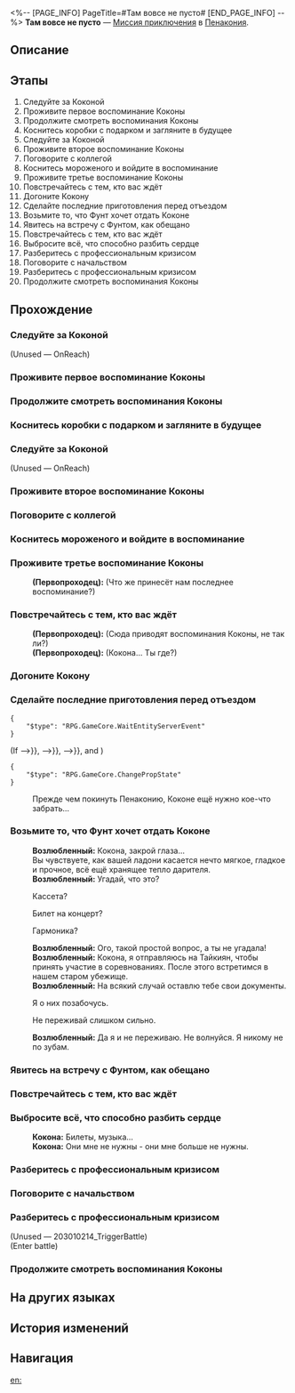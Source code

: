 <%-- [PAGE_INFO]
PageTitle=#Там вовсе не пусто#
[END_PAGE_INFO] --%>
{{Дополнить|Диалоги.}}
{{Миссия Инфобокс
|id              = 2030102
|Название        = 
|Изображение     = Миссия Там вовсе не пусто.png
|Тип             = Миссия приключения
|Событие         = 
|Глава           = 
|Условия         = 
|Персонажи       = Возлюбленный; Кокона; Первопроходец
|СтартЛокация    = [[Пенакония]] — [[Внутренний мир Коконы]]
|Мир             = Пенакония
|Предыдущая      = 
|Следующая       = 
|Награды         = 
}}
'''Там вовсе не пусто''' — [[Миссия приключения]] в [[Пенакония]].

==Описание==
{{Описание|<!--официальное описание из Перекрёстка судеб-->}}

==Этапы==
# Следуйте за Коконой
# Проживите первое воспоминание Коконы
# Продолжите смотреть воспоминания Коконы
# Коснитесь коробки с подарком и загляните в будущее
# Следуйте за Коконой
# Проживите второе воспоминание Коконы
# Поговорите с коллегой
# Коснитесь мороженого и войдите в воспоминание
# Проживите третье воспоминание Коконы
# Повстречайтесь с тем, кто вас ждёт
# Догоните Кокону
# Сделайте последние приготовления перед отъездом
# Возьмите то, что Фунт хочет отдать Коконе
# Явитесь на встречу с Фунтом, как обещано
# Повстречайтесь с тем, кто вас ждёт
# Выбросите всё, что способно разбить сердце
# Разберитесь с профессиональным кризисом
# Поговорите с начальством
# Разберитесь с профессиональным кризисом
# Продолжите смотреть воспоминания Коконы

==Прохождение==
{{Дополнить}}

===Следуйте за Коконой===
{{Описание миссии|тип=Миссия приключения|локация=Внутренний мир Коконы|По-видимому, Кокона бежит в какое-то конкретное место. Догоните её и посмотрите, что произойдёт.}}
{{Диалог Начало}}
:{{tx}}
;(Unused &mdash; OnReach)
:<!--0.6-second delay-->
{{Диалог Конец}}

===Проживите первое воспоминание Коконы===
{{Описание миссии|тип=Миссия приключения|локация=Внутренний мир Коконы|Кокона исчезла. Быть может, вы сможете ещё раз догнать её, если прикоснётесь к оставленным ею воспоминаниям.}}
{{Диалог Начало}}


{{Диалог Конец}}

===Продолжите смотреть воспоминания Коконы===
{{Описание миссии|тип=Миссия приключения|локация=Внутренний мир Коконы|Вы опускаете взгляд и осматриваете себя. Похоже, вы проживаете её воспоминания в её же облике. Вот пианино, на котором она когда-то играла. Попробуйте сыграть и, возможно, вы узрите чудо.}}
{{Диалог Начало}}


{{Диалог Конец}}

===Коснитесь коробки с подарком и загляните в будущее===
{{Описание миссии|тип=Миссия приключения|локация=Внутренний мир Коконы|Кажется, в роскошной подарочной коробке заключено будущее Коконы. Что же за «подарок» её ожидает?}}
{{Диалог Начало}}



{{Диалог Конец}}

===Следуйте за Коконой===
{{Описание миссии|тип=Миссия приключения|локация=Внутренний мир Коконы|Кокона всё ещё куда-то целеустремлённо бежит. И вновь вам придётся прожить её воспоминания, чтобы догнать беглянку.}}
{{Диалог Начало}}
:{{tx}}
;(Unused &mdash; OnReach)
:<!--0.6-second delay-->
{{Диалог Конец}}

===Проживите второе воспоминание Коконы===
{{Описание миссии|тип=Миссия приключения|локация=Внутренний мир Коконы|Кокона исчезла. Быть может, вы сможете ещё раз догнать её, если прикоснётесь к оставленным ею воспоминаниям.}}
{{Диалог Начало}}


{{Диалог Конец}}

===Поговорите с коллегой===
{{Описание миссии|тип=Миссия приключения|локация=Внутренний мир Коконы|Кажется, когда Кокона ещё только пришла на эту работу, коллега хотел что-то сказать ей.}}
{{Диалог Начало}}


{{Диалог Конец}}

===Коснитесь мороженого и войдите в воспоминание===
{{Описание миссии|тип=Миссия приключения|локация=Внутренний мир Коконы|Перед вами восхитительное мороженое. Станет ли жизнь Коконы лучше? Вы решаете удостовериться в этом лично.}}
{{Диалог Начало}}



{{Диалог Конец}}

===Проживите третье воспоминание Коконы===
{{Описание миссии|тип=Миссия приключения|локация=Внутренний мир Коконы|Коснитесь воспоминания, оставленного Коконой. У вас такое ощущение, что она уже совсем близко.}}
{{Диалог Начало}}
:<!--2-second delay-->
:'''(Первопроходец):''' (Что же принесёт нам последнее воспоминание?)
{{Диалог Конец}}

===Повстречайтесь с тем, кто вас ждёт===
{{Описание миссии|тип=Миссия приключения|локация=Внутренний мир Коконы|В месте, где вы назначили встречу, появляется человек. Пора с ним поговорить.}}
{{Диалог Начало}}
:'''(Первопроходец):''' (Сюда приводят воспоминания Коконы, не так ли?)
:'''(Первопроходец):''' (Кокона... Ты где?)
{{Диалог Конец}}

===Догоните Кокону===
{{Описание миссии|тип=Миссия приключения|локация=Внутренний мир Коконы|Наконец вы достигли глубин разума Коконы. Найдите её и поговорите с ней.}}
{{Диалог Начало}}
{{Диалог Конец}}

===Сделайте последние приготовления перед отъездом===
{{Описание миссии|тип=Миссия приключения|локация=Внутренний мир Коконы|Пока вы ждёте дня отъезда, Фунт что-то приготовил для Коконы.}}
{{Диалог Начало}}
<pre>{
	"$type": "RPG.GameCore.WaitEntityServerEvent"
}</pre>
;(If {{cx}}{{subst:void|<!--{"$type":"RPG.GameCore.ByComparePropState","TargetType":{"$type":"RPG.GameCore.GroupFetchLocalTarget","TargetType":"Prop","Targets":[300002]}}-->}}, {{cx}}{{subst:void|<!--{"$type":"RPG.GameCore.ByComparePropState","TargetType":{"$type":"RPG.GameCore.GroupFetchLocalTarget","TargetType":"Prop","Targets":[300003]}}-->}}, {{cx}}{{subst:void|<!--{"$type":"RPG.GameCore.ByComparePropState","TargetType":{"$type":"RPG.GameCore.GroupFetchLocalTarget","TargetType":"Prop","Targets":[300004]}}-->}}, and {{cx}}{{subst:void|<!--{"$type":"RPG.GameCore.ByComparePropState","TargetType":{"$type":"RPG.GameCore.GroupFetchLocalTarget","TargetType":"Prop","Targets":[300001]},"State":"Open"}-->}})
<pre>{
	"$type": "RPG.GameCore.ChangePropState"
}</pre>
:Прежде чем покинуть Пенаконию, Коконе ещё нужно кое-что забрать...
{{Диалог Конец}}

===Возьмите то, что Фунт хочет отдать Коконе===
{{Описание миссии|тип=Миссия приключения|локация=Внутренний мир Коконы|Отыщите Фунта и возьмите у него то, что он хочет отдать Коконе. Теперь, когда этот предмет у вас, вы можете уйти отсюда вместе.}}
{{Диалог Начало}}
:'''Возлюбленный:''' Кокона, закрой глаза...
:Вы чувствуете, как вашей ладони касается нечто мягкое, гладкое и прочное, всё ещё хранящее тепло дарителя.
:'''Возлюбленный:''' Угадай, что это?
:{{Диалог|Стрелка}} Кассета?
:{{Диалог|Стрелка}} Билет на концерт?
:{{Диалог|Стрелка}} Гармоника?
:'''Возлюбленный:''' Ого, такой простой вопрос, а ты не угадала!
:{{tx}}
:'''Возлюбленный:''' Кокона, я отправляюсь на Тайкиян, чтобы принять участие в соревнованиях. После этого встретимся в нашем старом убежище.
:'''Возлюбленный:''' На всякий случай оставлю тебе свои документы.
:{{Диалог|Стрелка}} Я о них позабочусь.
:{{Диалог|Стрелка}} Не переживай слишком сильно.
:'''Возлюбленный:''' Да я и не переживаю. Не волнуйся. Я никому не по зубам.
:{{tx}}
{{Диалог Конец}}

===Явитесь на встречу с Фунтом, как обещано===
{{Описание миссии|тип=Миссия приключения|локация=Внутренний мир Коконы|Билет на корабль и документы готовы - ступайте, как и обещали, на встречу с Фунтом.}}
{{Диалог Начало}}
{{Диалог Конец}}

===Повстречайтесь с тем, кто вас ждёт===
{{Описание миссии|тип=Миссия приключения|локация=Внутренний мир Коконы|В месте, где вы назначили встречу, появляется человек. Пора с ним поговорить.}}
{{Диалог Начало}}


{{Диалог Конец}}

===Выбросите всё, что способно разбить сердце===
{{Описание миссии|тип=Миссия приключения|локация=Внутренний мир Коконы|Кокона идёт к клумбе. Посмотрите, что она собирается делать.}}
{{Диалог Начало}}


:<!--1.3-second delay-->
:'''Кокона:''' Билеты, музыка...
:'''Кокона:''' Они мне не нужны - они мне больше не нужны.
{{Диалог Конец}}

===Разберитесь с профессиональным кризисом===
{{Описание миссии|тип=Миссия приключения|локация=Внутренний мир Коконы|Не в силах изменить мир вокруг, Кокона решила... измениться сама.}}
{{Диалог Начало}}
:{{tx}}
{{Диалог Конец}}

===Поговорите с начальством===
{{Описание миссии|тип=Миссия приключения|локация=Внутренний мир Коконы|Кажется, когда Кокона уже некоторое время работала на этом месте, начальник хотел что-то сказать ей.}}
{{Диалог Начало}}


{{Диалог Конец}}

===Разберитесь с профессиональным кризисом===
{{Описание миссии|тип=Миссия приключения|локация=Внутренний мир Коконы|Не в силах изменить мир вокруг, Кокона решила... измениться сама.}}
{{Диалог Начало}}

;(Unused &mdash; 203010214_TriggerBattle)
;(Enter battle)
:::{{tx|Enemy list missing}}
{{Диалог Конец}}

===Продолжите смотреть воспоминания Коконы===
{{Описание миссии|тип=Миссия приключения|локация=Внутренний мир Коконы|По-видимому, Кокона приняла решение. Пора поговорить с её родителями.}}
{{Диалог Начало}}
{{Описание миссии|тип=Миссия приключения|локация=Внутренний мир Коконы|Прямо перед вами - близкая подруга Коконы. Поговорите с ней.}}


{{Описание миссии|тип=Миссия приключения|локация=Внутренний мир Коконы|По-видимому, Кокона приняла решение. Пора поговорить с её родителями.}}


{{Диалог Конец}}

==На других языках==
{{На других языках
|en   = There Lies Not Void
|zhs  = 那里并非空无一物
|zht  = 那裡並非空無一物
|ja   = 何もないわけじゃない
|ko   = 거긴 비어있지 않아
|es   = Lo que espera no es el vacío
|fr   = Absence de vacuité
|ru   = Там вовсе не пусто
|th   = ที่แห่งนั้นไม่ใช่ไร้สิ่งใด
|vi   = Nơi Đó Không Hề Trống Rỗng
|de   = Ort ohne wirkliche Leere
|id   = Di Sana Tidak Benar-Benar Kosong
|pt   = Lá Não Há Vazio
}}

==История изменений==
{{История изменений|3.5}}

==Навигация==
{{Миссия приключения Навбокс|Глава }}

[[en:]]
